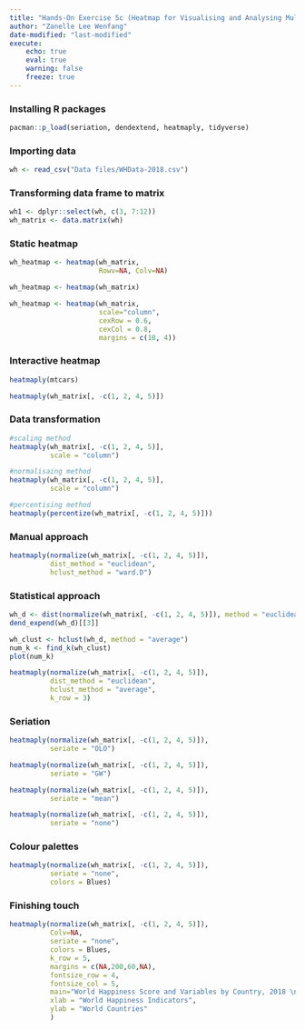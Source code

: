 ```yaml
---
title: "Hands-On Exercise 5c (Heatmap for Visualising and Analysing Multivariate Data)"
author: "Zanelle Lee Wenfang"
date-modified: "last-modified"
execute:
    echo: true
    eval: true
    warning: false
    freeze: true
---
```


### Installing R packages

```r
pacman::p_load(seriation, dendextend, heatmaply, tidyverse)
```

### Importing data

```r
wh <- read_csv("Data files/WHData-2018.csv")
```

### Transforming data frame to matrix

```r
wh1 <- dplyr::select(wh, c(3, 7:12))
wh_matrix <- data.matrix(wh)
```

### Static heatmap

```r
wh_heatmap <- heatmap(wh_matrix,
                      Rowv=NA, Colv=NA)

wh_heatmap <- heatmap(wh_matrix)

wh_heatmap <- heatmap(wh_matrix,
                      scale="column",
                      cexRow = 0.6, 
                      cexCol = 0.8,
                      margins = c(10, 4))
```

### Interactive heatmap

```r
heatmaply(mtcars)

heatmaply(wh_matrix[, -c(1, 2, 4, 5)])
```

### Data transformation

```r
#scaling method
heatmaply(wh_matrix[, -c(1, 2, 4, 5)],
          scale = "column")

#normalisaing method
heatmaply(wh_matrix[, -c(1, 2, 4, 5)],
          scale = "column")

#percentising method
heatmaply(percentize(wh_matrix[, -c(1, 2, 4, 5)]))
```

### Manual approach

```r
heatmaply(normalize(wh_matrix[, -c(1, 2, 4, 5)]),
          dist_method = "euclidean",
          hclust_method = "ward.D")
```

### Statistical approach

```r
wh_d <- dist(normalize(wh_matrix[, -c(1, 2, 4, 5)]), method = "euclidean")
dend_expend(wh_d)[[3]]

wh_clust <- hclust(wh_d, method = "average")
num_k <- find_k(wh_clust)
plot(num_k)

heatmaply(normalize(wh_matrix[, -c(1, 2, 4, 5)]),
          dist_method = "euclidean",
          hclust_method = "average",
          k_row = 3)
```

### Seriation

```r
heatmaply(normalize(wh_matrix[, -c(1, 2, 4, 5)]),
          seriate = "OLO")

heatmaply(normalize(wh_matrix[, -c(1, 2, 4, 5)]),
          seriate = "GW")

heatmaply(normalize(wh_matrix[, -c(1, 2, 4, 5)]),
          seriate = "mean")

heatmaply(normalize(wh_matrix[, -c(1, 2, 4, 5)]),
          seriate = "none")
```

### Colour palettes

```r
heatmaply(normalize(wh_matrix[, -c(1, 2, 4, 5)]),
          seriate = "none",
          colors = Blues)
```

### Finishing touch

```r
heatmaply(normalize(wh_matrix[, -c(1, 2, 4, 5)]),
          Colv=NA,
          seriate = "none",
          colors = Blues,
          k_row = 5,
          margins = c(NA,200,60,NA),
          fontsize_row = 4,
          fontsize_col = 5,
          main="World Happiness Score and Variables by Country, 2018 \nDataTransformation using Normalise Method",
          xlab = "World Happiness Indicators",
          ylab = "World Countries"
          )
```
